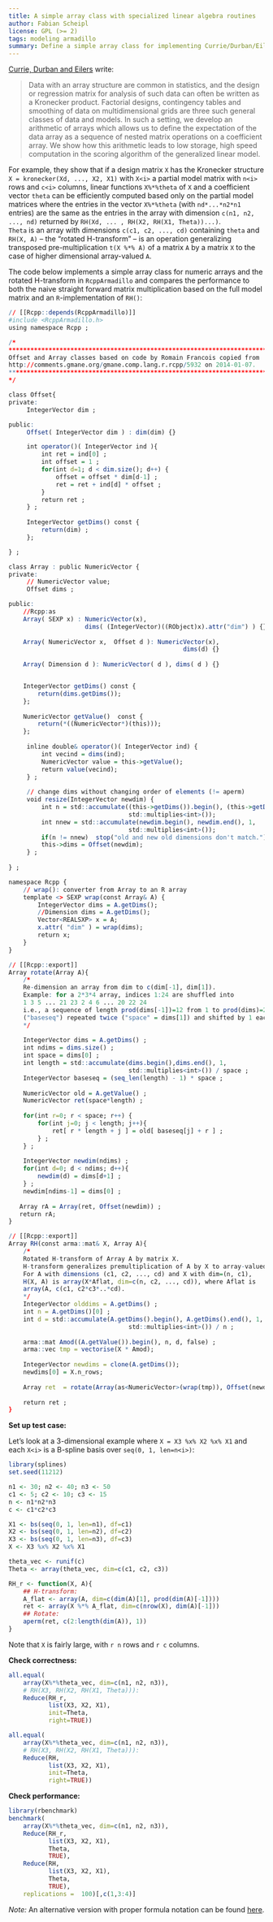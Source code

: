 ```yaml
---
title: A simple array class with specialized linear algebra routines
author: Fabian Scheipl
license: GPL (>= 2)
tags: modeling armadillo
summary: Define a simple array class for implementing Currie/Durban/Eilers "generalized linear array models".  
---
```


[Currie, Durban and Eilers](http://www.macs.hw.ac.uk/~iain/research/RSSB.2006.pdf) write:

> Data with an array structure are common in statistics, and the design or
> regression matrix for analysis of such data can often be written as a
> Kronecker product. Factorial designs, contingency tables and smoothing of
> data on multidimensional grids are three such general classes of data and
> models. In such a setting, we develop an arithmetic of arrays which allows
> us to define the expectation of the data array as a sequence of nested
> matrix operations on a coefficient array. We show how this arithmetic leads
> to low storage, high speed computation in the scoring algorithm of the
> generalized linear model.

For example, they show that if a design matrix `X` has the Kronecker
structure `X = kronecker(Xd, ..., X2, X1)` with `X<i>` a partial model matrix
with `n<i>` rows and `c<i>` columns, linear functions `X%*%theta` of `X` and
a coefficient vector `theta` can be efficiently computed based only on the
partial model matrices where the entries in the vector `X%*%theta` (with
`nd*...*n2*n1` entries) are the same as the entries in the array with
dimension `c(n1, n2, ..., nd)` returned by `RH(Xd, ... , RH(X2, RH(X1,
Theta))...)`.  
`Theta` is an array with dimensions `c(c1, c2, ..., cd)` containing `theta` and `RH(X, A)` -- the "rotated H-transform" -- is an operation generalizing transposed pre-multiplication `t(X %*% A)` of a matrix `A` by a matrix `X` to the case of higher dimensional array-valued `A`. 

The code below implements a simple array class for numeric arrays and the
rotated H-transform in `RcppArmadillo` and compares the performance to both
the naive straight forward matrix multiplication based on the full model
matrix and an `R`-implementation of `RH()`: 

```r
// [[Rcpp::depends(RcppArmadillo)]]
#include <RcppArmadillo.h>
using namespace Rcpp ;

/*
******************************************************************************
Offset and Array classes based on code by Romain Francois copied from
http://comments.gmane.org/gmane.comp.lang.r.rcpp/5932 on 2014-01-07.
******************************************************************************
*/

class Offset{
private:
     IntegerVector dim ;

public:
     Offset( IntegerVector dim ) : dim(dim) {}

     int operator()( IntegerVector ind ){
         int ret = ind[0] ;
         int offset = 1 ;
         for(int d=1; d < dim.size(); d++) {
             offset = offset * dim[d-1] ; 
             ret = ret + ind[d] * offset ;
         }
         return ret ;
     } ;
     
     IntegerVector getDims() const {
         return(dim) ;
     };

} ;

class Array : public NumericVector {
private:
     // NumericVector value;
     Offset dims ;

public:
    //Rcpp:as
    Array( SEXP x) : NumericVector(x), 
                     dims( (IntegerVector)((RObject)x).attr("dim") ) {}
    
    Array( NumericVector x,  Offset d ): NumericVector(x), 
                                                dims(d) {}
    
    Array( Dimension d ): NumericVector( d ), dims( d ) {}


    IntegerVector getDims() const {
        return(dims.getDims());
    };
     
    NumericVector getValue()  const {
        return(*((NumericVector*)(this)));
    };
     
     inline double& operator()( IntegerVector ind) {
         int vecind = dims(ind);
         NumericVector value = this->getValue();  
         return value(vecind);
     } ;
     
     // change dims without changing order of elements (!= aperm)
     void resize(IntegerVector newdim) {
         int n = std::accumulate((this->getDims()).begin(), (this->getDims()).end(), 1, 
                                 std::multiplies<int>());
         int nnew = std::accumulate(newdim.begin(), newdim.end(), 1, 
                                 std::multiplies<int>());
         if(n != nnew)  stop("old and new old dimensions don't match.");
         this->dims = Offset(newdim);
     } ;
     
} ;

namespace Rcpp {
    // wrap(): converter from Array to an R array
    template <> SEXP wrap(const Array& A) {
        IntegerVector dims = A.getDims();
        //Dimension dims = A.getDims();
        Vector<REALSXP> x = A;
        x.attr( "dim" ) = wrap(dims);
        return x; 
    }
}

// [[Rcpp::export]]
Array rotate(Array A){
    /* 
    Re-dimension an array from dim to c(dim[-1], dim[1]).
    Example: for a 2*3*4 array, indices 1:24 are shuffled into  
    1 3 5 ... 21 23 2 4 6 ... 20 22 24  
    i.e., a sequence of length prod(dims[-1])=12 from 1 to prod(dims)=24 
    ("baseseq") repeated twice ("space" = dims[1]) and shifted by 1 each time.
    */
     
    IntegerVector dims = A.getDims() ;
    int ndims = dims.size() ;
    int space = dims[0] ;
    int length = std::accumulate(dims.begin(),dims.end(), 1, 
                                 std::multiplies<int>()) / space ;
    IntegerVector baseseq = (seq_len(length) - 1) * space ;
    
    NumericVector old = A.getValue() ; 
    NumericVector ret(space*length) ; 
    
    for(int r=0; r < space; r++) {
        for(int j=0; j < length; j++){
            ret[ r * length + j ] = old[ baseseq[j] + r ] ;
        } ;
    } ;
    
    IntegerVector newdim(ndims) ;
    for(int d=0; d < ndims; d++){
        newdim(d) = dims[d+1] ;
    } ; 
    newdim[ndims-1] = dims[0] ;  
    
   Array rA = Array(ret, Offset(newdim)) ;
   return rA;
}

// [[Rcpp::export]]
Array RH(const arma::mat& X, Array A){
    /* 
    Rotated H-transform of Array A by matrix X.
    H-transform generalizes premultiplication of A by X to array-valued A.
    For A with dimensions (c1, c2, ..., cd) and X with dim=(n, c1),
    H(X, A) is array(X*Aflat, dim=c(n, c2, ..., cd)), where Aflat is 
    array(A, c(c1, c2*c3*..*cd).
    */
    IntegerVector olddims = A.getDims() ;
    int n = A.getDims()[0] ;
    int d = std::accumulate(A.getDims().begin(), A.getDims().end(), 1, 
                                 std::multiplies<int>()) / n ;
    
    arma::mat Amod((A.getValue()).begin(), n, d, false) ;
    arma::vec tmp = vectorise(X * Amod);
     
    IntegerVector newdims = clone(A.getDims());
    newdims[0] = X.n_rows; 
    
    Array ret  = rotate(Array(as<NumericVector>(wrap(tmp)), Offset(newdims)));
    
    return ret ; 
}
```

**Set up test case:**

Let's look at a 3-dimensional example where `X = X3 %x% X2 %x% X1` and
each `X<i>` is a B-spline basis over `seq(0, 1, len=n<i>)`:

```r
library(splines)
set.seed(11212)

n1 <- 30; n2 <- 40; n3 <- 50
c1 <- 5; c2 <- 10; c3 <- 15
n <- n1*n2*n3
c <- c1*c2*c3

X1 <- bs(seq(0, 1, len=n1), df=c1)
X2 <- bs(seq(0, 1, len=n2), df=c2)
X3 <- bs(seq(0, 1, len=n3), df=c3)
X <- X3 %x% X2 %x% X1

theta_vec <- runif(c)
Theta <- array(theta_vec, dim=c(c1, c2, c3))

RH_r <- function(X, A){
    ## H-transform:
    A_flat <- array(A, dim=c(dim(A)[1], prod(dim(A)[-1])))
    ret <- array(X %*% A_flat, dim=c(nrow(X), dim(A)[-1]))
    ## Rotate:
    aperm(ret, c(2:length(dim(A)), 1))
}
```
Note that `X` is fairly large, with `r n` rows and `r c` columns.

**Check correctness:**
```r
all.equal(
    array(X%*%theta_vec, dim=c(n1, n2, n3)),
    # RH(X3, RH(X2, RH(X1, Theta))):
    Reduce(RH_r,
           list(X3, X2, X1),
           init=Theta,
           right=TRUE))

all.equal(
    array(X%*%theta_vec, dim=c(n1, n2, n3)),
    # RH(X3, RH(X2, RH(X1, Theta))):
    Reduce(RH,
           list(X3, X2, X1),
           init=Theta,
           right=TRUE))
```


**Check performance:**
```r
library(rbenchmark)
benchmark(
    array(X%*%theta_vec, dim=c(n1, n2, n3)),
    Reduce(RH_r,
           list(X3, X2, X1),
           Theta,
           TRUE),
    Reduce(RH,
           list(X3, X2, X1),
           Theta,
           TRUE),
    replications =  100)[,c(1,3:4)]
```

*Note:* An alternative version with proper formula notation can be found [here](http://rpubs.com/fabian-s/arraycpp).
